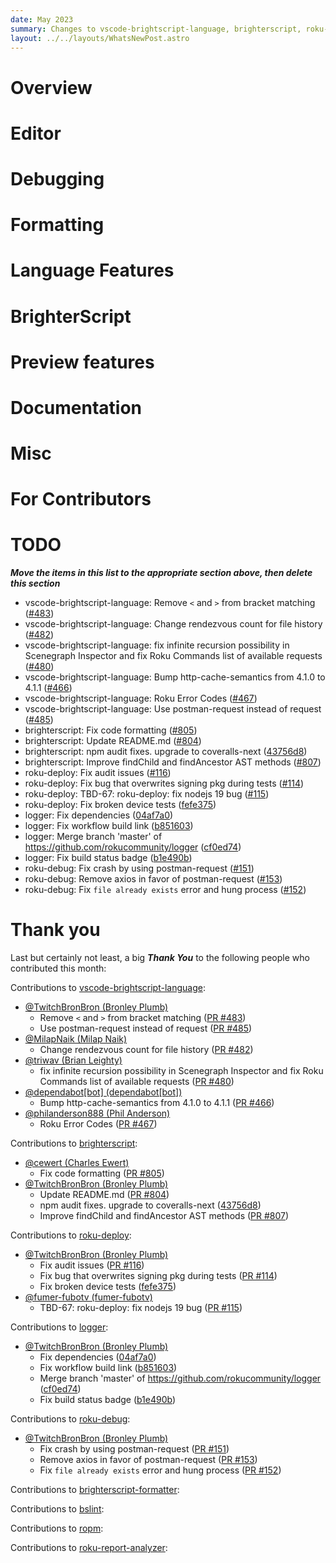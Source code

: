 ```yaml
---
date: May 2023
summary: Changes to vscode-brightscript-language, brighterscript, roku-deploy, logger, roku-debug, brighterscript-formatter, bslint, ropm, roku-report-analyzer
layout: ../../layouts/WhatsNewPost.astro
---
```

# Overview

# Editor

# Debugging

# Formatting

# Language Features

# BrighterScript

# Preview features

# Documentation

# Misc

# For Contributors

# TODO
***Move the items in this list to the appropriate section above, then delete this section***
 - vscode-brightscript-language: Remove `<` and `>` from bracket matching ([#483](https://github.com/RokuCommunity/vscode-brightscript-language/pull/483))
 - vscode-brightscript-language: Change rendezvous count for file history ([#482](https://github.com/RokuCommunity/vscode-brightscript-language/pull/482))
 - vscode-brightscript-language: fix infinite recursion possibility in Scenegraph Inspector and fix Roku Commands list of available requests ([#480](https://github.com/RokuCommunity/vscode-brightscript-language/pull/480))
 - vscode-brightscript-language: Bump http-cache-semantics from 4.1.0 to 4.1.1 ([#466](https://github.com/RokuCommunity/vscode-brightscript-language/pull/466))
 - vscode-brightscript-language: Roku Error Codes ([#467](https://github.com/RokuCommunity/vscode-brightscript-language/pull/467))
 - vscode-brightscript-language: Use postman-request instead of request ([#485](https://github.com/RokuCommunity/vscode-brightscript-language/pull/485))
 - brighterscript: Fix code formatting ([#805](https://github.com/RokuCommunity/brighterscript/pull/805))
 - brighterscript: Update README.md ([#804](https://github.com/RokuCommunity/brighterscript/pull/804))
 - brighterscript: npm audit fixes. upgrade to coveralls-next ([43756d8](https://github.com/RokuCommunity/brighterscript/commit/43756d8))
 - brighterscript: Improve findChild and findAncestor AST methods ([#807](https://github.com/RokuCommunity/brighterscript/pull/807))
 - roku-deploy: Fix audit issues ([#116](https://github.com/RokuCommunity/roku-deploy/pull/116))
 - roku-deploy: Fix bug that overwrites signing pkg during tests ([#114](https://github.com/RokuCommunity/roku-deploy/pull/114))
 - roku-deploy: TBD-67: roku-deploy: fix nodejs 19 bug ([#115](https://github.com/RokuCommunity/roku-deploy/pull/115))
 - roku-deploy: Fix broken device tests ([fefe375](https://github.com/RokuCommunity/roku-deploy/commit/fefe375))
 - logger: Fix dependencies ([04af7a0](https://github.com/RokuCommunity/logger/commit/04af7a0))
 - logger: Fix workflow build link ([b851603](https://github.com/RokuCommunity/logger/commit/b851603))
 - logger: Merge branch 'master' of https://github.com/rokucommunity/logger ([cf0ed74](https://github.com/RokuCommunity/logger/commit/cf0ed74))
 - logger: Fix build status badge ([b1e490b](https://github.com/RokuCommunity/logger/commit/b1e490b))
 - roku-debug: Fix crash by using postman-request ([#151](https://github.com/RokuCommunity/roku-debug/pull/151))
 - roku-debug: Remove axios in favor of postman-request ([#153](https://github.com/RokuCommunity/roku-debug/pull/153))
 - roku-debug: Fix `file already exists` error and hung process ([#152](https://github.com/RokuCommunity/roku-debug/pull/152))

# Thank you
Last but certainly not least, a big ***Thank You*** to the following people who contributed this month:

Contributions to [vscode-brightscript-language](https://github.com/RokuCommunity/vscode-brightscript-language):
 - [@TwitchBronBron (Bronley Plumb)](https://github.com/TwitchBronBron)
    - Remove `<` and `>` from bracket matching ([PR #483](https://github.com/RokuCommunity/vscode-brightscript-language/pull/483))
    - Use postman-request instead of request ([PR #485](https://github.com/RokuCommunity/vscode-brightscript-language/pull/485))
 - [@MilapNaik (Milap Naik)](https://github.com/MilapNaik)
    - Change rendezvous count for file history ([PR #482](https://github.com/RokuCommunity/vscode-brightscript-language/pull/482))
 - [@triwav (Brian Leighty)](https://github.com/triwav)
    - fix infinite recursion possibility in Scenegraph Inspector and fix Roku Commands list of available requests ([PR #480](https://github.com/RokuCommunity/vscode-brightscript-language/pull/480))
 - [@dependabot[bot] (dependabot[bot])](https://github.com/apps/dependabot)
    - Bump http-cache-semantics from 4.1.0 to 4.1.1 ([PR #466](https://github.com/RokuCommunity/vscode-brightscript-language/pull/466))
 - [@philanderson888 (Phil Anderson)](https://github.com/philanderson888)
    - Roku Error Codes ([PR #467](https://github.com/RokuCommunity/vscode-brightscript-language/pull/467))

Contributions to [brighterscript](https://github.com/RokuCommunity/brighterscript):
 - [@cewert (Charles Ewert)](https://github.com/cewert)
    - Fix code formatting ([PR #805](https://github.com/RokuCommunity/brighterscript/pull/805))
 - [@TwitchBronBron (Bronley Plumb)](https://github.com/TwitchBronBron)
    - Update README.md ([PR #804](https://github.com/RokuCommunity/brighterscript/pull/804))
    - npm audit fixes. upgrade to coveralls-next ([43756d8](https://github.com/RokuCommunity/brighterscript/commit/43756d8))
    - Improve findChild and findAncestor AST methods ([PR #807](https://github.com/RokuCommunity/brighterscript/pull/807))

Contributions to [roku-deploy](https://github.com/RokuCommunity/roku-deploy):
 - [@TwitchBronBron (Bronley Plumb)](https://github.com/TwitchBronBron)
    - Fix audit issues ([PR #116](https://github.com/RokuCommunity/roku-deploy/pull/116))
    - Fix bug that overwrites signing pkg during tests ([PR #114](https://github.com/RokuCommunity/roku-deploy/pull/114))
    - Fix broken device tests ([fefe375](https://github.com/RokuCommunity/roku-deploy/commit/fefe375))
 - [@fumer-fubotv (fumer-fubotv)](https://github.com/fumer-fubotv)
    - TBD-67: roku-deploy: fix nodejs 19 bug ([PR #115](https://github.com/RokuCommunity/roku-deploy/pull/115))

Contributions to [logger](https://github.com/RokuCommunity/logger):
 - [@TwitchBronBron (Bronley Plumb)](https://github.com/TwitchBronBron)
    - Fix dependencies ([04af7a0](https://github.com/RokuCommunity/logger/commit/04af7a0))
    - Fix workflow build link ([b851603](https://github.com/RokuCommunity/logger/commit/b851603))
    - Merge branch 'master' of https://github.com/rokucommunity/logger ([cf0ed74](https://github.com/RokuCommunity/logger/commit/cf0ed74))
    - Fix build status badge ([b1e490b](https://github.com/RokuCommunity/logger/commit/b1e490b))

Contributions to [roku-debug](https://github.com/RokuCommunity/roku-debug):
 - [@TwitchBronBron (Bronley Plumb)](https://github.com/TwitchBronBron)
    - Fix crash by using postman-request ([PR #151](https://github.com/RokuCommunity/roku-debug/pull/151))
    - Remove axios in favor of postman-request ([PR #153](https://github.com/RokuCommunity/roku-debug/pull/153))
    - Fix `file already exists` error and hung process ([PR #152](https://github.com/RokuCommunity/roku-debug/pull/152))

Contributions to [brighterscript-formatter](https://github.com/RokuCommunity/brighterscript-formatter):

Contributions to [bslint](https://github.com/RokuCommunity/bslint):

Contributions to [ropm](https://github.com/RokuCommunity/ropm):

Contributions to [roku-report-analyzer](https://github.com/RokuCommunity/roku-report-analyzer):